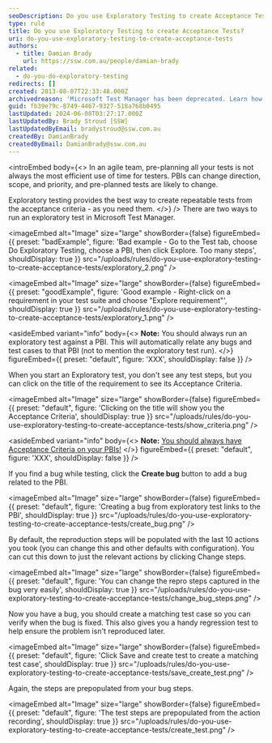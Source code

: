 ```yaml
---
seoDescription: Do you use Exploratory Testing to create Acceptance Tests? Learn how to run exploratory tests in Microsoft Test Manager and turn them into repeatable acceptance tests.
type: rule
title: Do you use Exploratory Testing to create Acceptance Tests?
uri: do-you-use-exploratory-testing-to-create-acceptance-tests
authors:
  - title: Damian Brady
    url: https://ssw.com.au/people/damian-brady
related:
  - do-you-do-exploratory-testing
redirects: []
created: 2013-08-07T22:33:48.000Z
archivedreason: 'Microsoft Test Manager has been deprecated. Learn how to use the "Test & Feedback" extension for exploratory testing: [https://www.ssw.com.au/rules/do-you-do-exploratory-testing](/rules/do-you-do-exploratory-testing)'
guid: fb39e79c-8749-4467-9327-518a768b0495
lastUpdated: 2024-06-08T03:27:17.000Z
lastUpdatedBy: Brady Stroud [SSW]
lastUpdatedByEmail: bradystroud@ssw.com.au
createdBy: DamianBrady
createdByEmail: DamianBrady@ssw.com.au
---
```


<introEmbed
  body={<>
In an agile team, pre-planning all your tests is not always the most efficient use of time for testers. PBIs can change direction, scope, and priority, and pre-planned tests are likely to change.

Exploratory testing provides the best way to create repeatable tests from the acceptance criteria - as you need them.
  </>}
/>
There are two ways to run an exploratory test in Microsoft Test Manager.

<imageEmbed
  alt="Image"
  size="large"
  showBorder={false}
  figureEmbed={{
    preset: "badExample",
    figure: 'Bad example - Go to the Test tab, choose Do Exploratory Testing, choose a PBI, then click Explore. Too many steps',
    shouldDisplay: true
  }}
  src="/uploads/rules/do-you-use-exploratory-testing-to-create-acceptance-tests/exploratory_2.png"
/>

<imageEmbed
  alt="Image"
  size="large"
  showBorder={false}
  figureEmbed={{
    preset: "goodExample",
    figure: 'Good example - Right-click on a requirement in your test suite and choose "Explore requirement"',
    shouldDisplay: true
  }}
  src="/uploads/rules/do-you-use-exploratory-testing-to-create-acceptance-tests/exploratory_1.png"
/>

<asideEmbed
  variant="info"
  body={<>
    **Note:** You should always run an exploratory test against a PBI. This will automatically relate any bugs and test cases to that PBI (not to mention the exploratory test run).
  </>}
  figureEmbed={{
    preset: "default",
    figure: 'XXX',
    shouldDisplay: false
  }}
/>

When you start an Exploratory test, you don't see any test steps, but you can click on the title of the requirement to see its Acceptance Criteria.


<imageEmbed
  alt="Image"
  size="large"
  showBorder={false}
  figureEmbed={{
    preset: "default",
    figure: 'Clicking on the title will show you the Acceptance Criteria',
    shouldDisplay: true
  }}
  src="/uploads/rules/do-you-use-exploratory-testing-to-create-acceptance-tests/show_criteria.png"
/>

<asideEmbed
  variant="info"
  body={<>
    **Note:** [You should always have Acceptance Criteria on your PBIs!](/do-your-user-stories-include-acceptance-criteria-aka-never-assume-automatic-gold-plating)
  </>}
  figureEmbed={{
    preset: "default",
    figure: 'XXX',
    shouldDisplay: false
  }}
/>

If you find a bug while testing, click the **Create bug** button to add a bug related to the PBI.


<imageEmbed
  alt="Image"
  size="large"
  showBorder={false}
  figureEmbed={{
    preset: "default",
    figure: 'Creating a bug from exploratory test links to the PBI',
    shouldDisplay: true
  }}
  src="/uploads/rules/do-you-use-exploratory-testing-to-create-acceptance-tests/create_bug.png"
/>

By default, the reproduction steps will be populated with the last 10 actions you took (you can change this and other defaults with configuration). You can cut this down to just the relevant actions by clicking Change steps.


<imageEmbed
  alt="Image"
  size="large"
  showBorder={false}
  figureEmbed={{
    preset: "default",
    figure: 'You can change the repro steps captured in the bug very easily',
    shouldDisplay: true
  }}
  src="/uploads/rules/do-you-use-exploratory-testing-to-create-acceptance-tests/change_bug_steps.png"
/>

Now you have a bug, you should create a matching test case so you can verify when the bug is fixed. This also gives you a handy regression test to help ensure the problem isn't reproduced later.


<imageEmbed
  alt="Image"
  size="large"
  showBorder={false}
  figureEmbed={{
    preset: "default",
    figure: 'Click Save and create test to create a matching test case',
    shouldDisplay: true
  }}
  src="/uploads/rules/do-you-use-exploratory-testing-to-create-acceptance-tests/save_create_test.png"
/>

Again, the steps are prepopulated from your bug steps.


<imageEmbed
  alt="Image"
  size="large"
  showBorder={false}
  figureEmbed={{
    preset: "default",
    figure: 'The test steps are prepopulated from the action recording',
    shouldDisplay: true
  }}
  src="/uploads/rules/do-you-use-exploratory-testing-to-create-acceptance-tests/create_test.png"
/>
